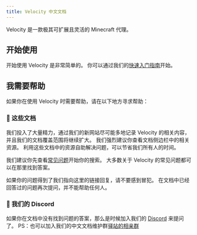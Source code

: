 ```yaml
---
title: Velocity 中文文档
---
```



Velocity 是一款极其可扩展且灵活的 Minecraft 代理。

## 开始使用

开始使用 Velocity 是非常简单的。
你可以通过我们的[快速入门指南](/velocity/getting-started)开始。

## 我需要帮助

如果你在使用 Velocity 时需要帮助，请在以下地方寻求帮助：

### 📖 这些文档

我们投入了大量精力，通过我们的新网站尽可能多地记录 Velocity 的相关内容，并且我们的文档覆盖范围将继续扩大。
我们强烈建议你查看文档侧边栏中的相关资源。
利用这些文档中的资源自助解决问题，可以节省我们所有人的时间。

我们建议你先查看[常见问题](/velocity/faq)开始你的搜索。
大多数关于 Velocity 的常见问题都可以在那里找到答案。

如果你的问题得到了我们指向这里的链接回复，请不要感到冒犯。
在文档中已经回答过的问题再次提问，并不能帮助任何人。

### 💬 我们的 Discord

如果你在文档中没有找到问题的答案，那么是时候加入我们的 [Discord](https://discord.gg/papermc) 来提问了。
PS：也可以加入我们的中文文档维护群[驿站的相亲群](https://qm.qq.com/q/Tj1lNDf4Aw)

<CardGrid>
  <LinkCard
    title="管理"
    description="关于如何管理 Velocity 代理的信息和教程。"
    href="/velocity/admin"
  />
  <LinkCard
    title="开发"
    description="为开发者提供的关于如何创建和扩展 Velocity 插件的信息和教程。"
    href="/velocity/dev"
  />
</CardGrid>
